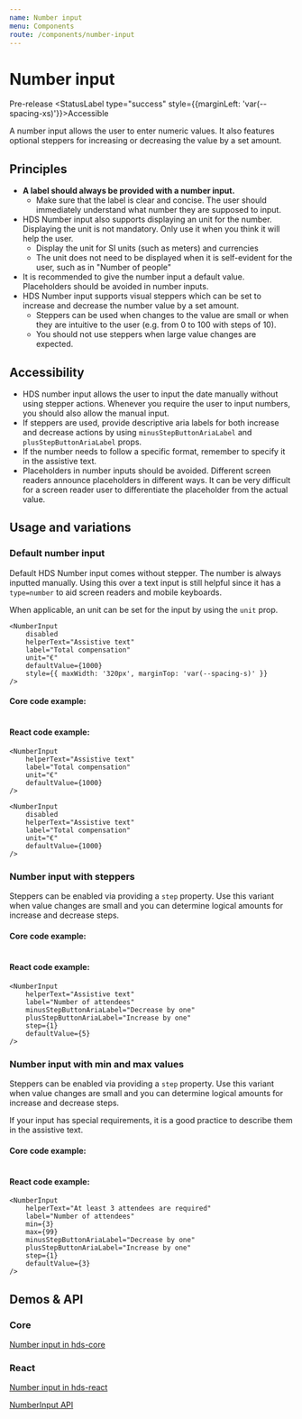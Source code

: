 ```yaml
---
name: Number input
menu: Components
route: /components/number-input
---
```




# Number input

<StatusLabel type="alert">Pre-release</StatusLabel>
<StatusLabel type="success" style={{marginLeft: 'var(--spacing-xs)'}}>Accessible</StatusLabel>

<LargeParagraph>
  A number input allows the user to enter numeric values. It also features optional steppers for increasing or decreasing the value by a set amount.
</LargeParagraph>

## Principles
- **A label should always be provided with a number input.**
    - Make sure that the label is clear and concise. The user should immediately understand what number they are supposed to input.
- HDS Number input also supports displaying an unit for the number. Displaying the unit is not mandatory. Only use it when you think it will help the user.
    - Display the unit for SI units (such as meters) and currencies
    - The unit does not need to be displayed when it is self-evident for the user, such as in "Number of people"
- It is recommended to give the number input a default value. Placeholders should be avoided in number inputs.
- HDS Number input supports visual steppers which can be set to increase and decrease the number value by a set amount.
    - Steppers can be used when changes to the value are small or when they are intuitive to the user (e.g. from 0 to 100 with steps of 10).
    - You should not use steppers when large value changes are expected.

## Accessibility
- HDS number input allows the user to input the date manually without using stepper actions. Whenever you require the user to input numbers, you should also allow the manual input.
- If steppers are used, provide descriptive aria labels for both increase and decrease actions by using `minusStepButtonAriaLabel` and `plusStepButtonAriaLabel` props.
- If the number needs to follow a specific format, remember to specify it in the assistive text.
- Placeholders in number inputs should be avoided. Different screen readers announce placeholders in different ways. It can be very difficult for a screen reader user to differentiate the placeholder from the actual value.

## Usage and variations

### Default number input
Default HDS Number input comes without stepper. The number is always inputted manually. Using this over a text input is still helpful since it has a `type=number` to aid screen readers and mobile keyboards.

When applicable, an unit can be set for the input by using the `unit` prop.

<Playground>
    <NumberInput
        helperText="Assistive text"
        label="Total compensation"
        unit="€"
        defaultValue={1000}
        style={{ maxWidth: '320px' }}
    />

    <NumberInput
        disabled
        helperText="Assistive text"
        label="Total compensation"
        unit="€"
        defaultValue={1000}
        style={{ maxWidth: '320px', marginTop: 'var(--spacing-s)' }}
    />
</Playground>


#### Core code example:
```html

```

#### React code example:
```tsx
<NumberInput
    helperText="Assistive text"
    label="Total compensation"
    unit="€"
    defaultValue={1000}
/>

<NumberInput
    disabled
    helperText="Assistive text"
    label="Total compensation"
    unit="€"
    defaultValue={1000}
/>
```

### Number input with steppers
Steppers can be enabled via providing a `step` property. Use this variant when value changes are small and you can determine logical amounts for increase and decrease steps.

<Playground>
    <NumberInput
        helperText="Assistive text"
        label="Number of attendees"
        minusStepButtonAriaLabel="Decrease by one"
        plusStepButtonAriaLabel="Increase by one"
        step={1}
        defaultValue={5}
        style={{ maxWidth: '320px' }}
    />
</Playground>


#### Core code example:
```html

```

#### React code example:
```tsx
<NumberInput
    helperText="Assistive text"
    label="Number of attendees"
    minusStepButtonAriaLabel="Decrease by one"
    plusStepButtonAriaLabel="Increase by one"
    step={1}
    defaultValue={5}
/>
```

### Number input with min and max values
Steppers can be enabled via providing a `step` property. Use this variant when value changes are small and you can determine logical amounts for increase and decrease steps.

If your input has special requirements, it is a good practice to describe them in the assistive text.

<Playground>
    <NumberInput
        helperText="At least 3 attendees are required"
        label="Number of attendees"
        min={3}
        max={99}
        minusStepButtonAriaLabel="Decrease by one"
        plusStepButtonAriaLabel="Increase by one"
        step={1}
        defaultValue={3}
        style={{ maxWidth: '320px' }}
    />
</Playground>


#### Core code example:
```html

```

#### React code example:
```tsx
<NumberInput
    helperText="At least 3 attendees are required"
    label="Number of attendees"
    min={3}
    max={99}
    minusStepButtonAriaLabel="Decrease by one"
    plusStepButtonAriaLabel="Increase by one"
    step={1}
    defaultValue={3}
/>
```

## Demos & API

### Core

[Number input in hds-core](/storybook/core/?path=/story/components-search-input--default)

### React

[Number input in hds-react](/storybook/react/?path=/story/components-searchinput--default)

[NumberInput API](/storybook/react/?path=/docs/components-searchinput--default)
